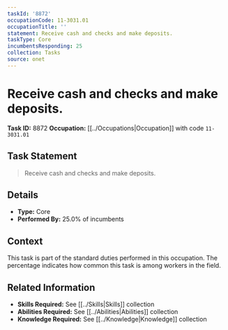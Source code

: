 ```yaml
---
taskId: '8872'
occupationCode: 11-3031.01
occupationTitle: ''
statement: Receive cash and checks and make deposits.
taskType: Core
incumbentsResponding: 25
collection: Tasks
source: onet
---
```

# Receive cash and checks and make deposits.

**Task ID:** 8872
**Occupation:** [[../Occupations|Occupation]] with code `11-3031.01`

## Task Statement

> Receive cash and checks and make deposits.

## Details

- **Type:** Core
- **Performed By:** 25.0% of incumbents

## Context

This task is part of the standard duties performed in this occupation. The percentage indicates how common this task is among workers in the field.

## Related Information

- **Skills Required:** See [[../Skills|Skills]] collection
- **Abilities Required:** See [[../Abilities|Abilities]] collection
- **Knowledge Required:** See [[../Knowledge|Knowledge]] collection

